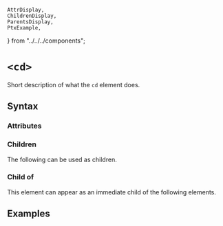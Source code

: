     AttrDisplay,
    ChildrenDisplay,
    ParentsDisplay,
    PtxExample,
} from "../../../components";

# `<cd>`

Short description of what the `cd` element does.

## Syntax

### Attributes

<AttrDisplay name="cd" />

### Children

The following can be used as children.

<ChildrenDisplay name="cd" />

### Child of

This element can appear as an immediate child of the following elements.

<ParentsDisplay name="cd" />

## Examples

    